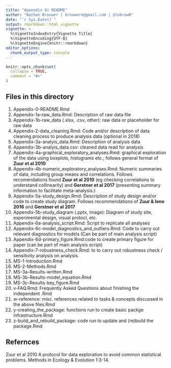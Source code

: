 ```yaml
---
title: "Appendix 0) README"
author: "Nathan Brouwer | brouwern@gmail.com | @lobrowR"
date: "`r Sys.Date()`"
output: rmarkdown::html_vignette
vignette: >
  %\VignetteIndexEntry{Vignette Title}
  %\VignetteEncoding{UTF-8}
  %\VignetteEngine{knitr::rmarkdown}
editor_options: 
  chunk_output_type: console
---
```


```r
knitr::opts_chunk$set(
  collapse = TRUE,
  comment = "#>"
)
```



## Files in this directory

1. Appendix-0-README.Rmd
1. Appendix-1a-raw_data.Rmd: Description of raw data file 
1. Appendix-1b-raw_data (.xlsx, .csv, other): raw data or placeholder for raw data
1. Appendix-2-data_cleaning.Rmd: Code and/or description of data cleaning process to produce analysis data (optional in 2018)
1. Appendix-3a-analyis_data.Rmd: Description of analysis data
1. Appendix-3b-analyis_data.csv: cleaned data read for analysis
1. Appendix-4a-graphical_exploratory_analyses.Rmd: graphical exploration of the data using boxplots, histograms etc.; follows general format of **Zuur et al 2010**
1. Appendix-4b-numeric_exploratory_analyses.Rmd: Numeric summaries of data, including group means and correlations.  Follows recomendations found **Zuur et al 2010** (eg checking correlations to understand collinearity) and **Gerstner et al 2017** (presenting summary information to facilitate meta-analysis.)
1. Appendix-5a-study_design.Rmd: Description of study design and/or code to create study diagram.  Follows recommendations of **Zuur & Ieno 2016** and **Gerstner et al 2017**
1. Appendix-5b-study_diagram (.pptx, image): Diagram of study site, experimental design, visual protocl, etc.
1. Appendix-6a-analysis_script.Rmd: Script to replicate all analyses
1. Appendix-6c-model_diagnostics_and_outliers.Rmd: Code to carry out relevant diagnostics for models (Can be part of main analysis script)
1. Appendix-6d-primary_figure.Rmd:code to create primary figure for paper (can be part of main analysis script)
1. Appendix-7-robustness_check.Rmd: to to carry out robustness check / sensitivity analysis on analysis.
1. MS-1-Introduction.Rmd
1. MS-2-Methods.Rmd
1. MS-3a-Results-written.Rmd
1. MS-3b-Results-model_equation.Rmd
1. MS-3c-Results-key_figure.Rmd
1. v-FAQ.Rmd: Frequently Asked Questions about finishing the independent .Rmd
1. w-reference: misc. references related to tasks & concepts discussed in the above files.Rmd
1. y-creating_the_package: functions run to create basic packge infrastructure.Rmd
1. z-build_and_rebuild_package: code run to update and (re)build the package.Rmd


## Refernces

Zuur et al 2010 A protocol for data exploration to avoid common statistical problems.  Methods in Ecology & Evolution 1:3-14.

